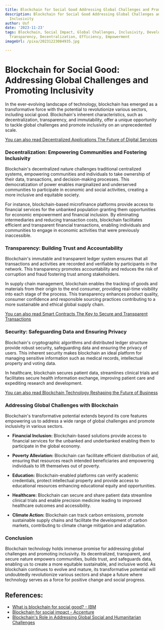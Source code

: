 ```yaml
---
title: Blockchain for Social Good Addressing Global Challenges and Promoting Inclusivity
description: Blockchain for Social Good Addressing Global Challenges and Promoting
  Inclusivity
author: Usf
date: '2023-11-23'
tags: Blockchain, Social Impact, Global Challenges, Inclusivity, Development, Sustainability,
  Transparency, Decentralization, Efficiency, Empowerment
imageUrl: /pixa/20231223084935.jpg

---
```

#  Blockchain for  Social Good: Addressing  Global Challenges and Promoting Inclusivity

In the ever-evolving landscape of technology, blockchain has emerged as a transformative force with the potential to revolutionize various sectors, including social good. Blockchain's inherent characteristics, such as decentralization, transparency, and immutability, offer a unique opportunity  to tackle global challenges and promote  inclusivity on an unprecedented scale.

[You can also read Decentralized Applications The Future of Digital Services](Decentralized%20Applications%20The%20Future%20of%20Digital%20Services)


### Decentralization: Empowering Communities and Fostering Inclusivity

Blockchain's decentralized nature challenges traditional centralized systems, empowering  communities  and individuals to  take  ownership of their data, transactions, and decision-making processes. This democratization of power enables marginalized and underserved communities to participate  in economic and social activities, creating a more inclusive  and equitable society.

For instance, blockchain-based microfinance  platforms provide access to financial services for the unbanked  population granting them opportunities for economic empowerment and financial inclusion. By eliminating intermediaries and reducing transaction costs, blockchain facilitates efficient and transparent financial transactions, enabling individuals and communities to engage in economic activities that were previously inaccessible.

### Transparency: Building Trust and Accountability

Blockchain's  immutable and transparent  ledger system ensures that  all transactions and activities are recorded and verifiable  by participants in the network. This transparency promotes accountability and reduces the risk of corruption and fraud fostering trust among stakeholders.

In supply chain management,  blockchain enables the tracking  of goods and materials from their origin to  the end consumer, providing real-time visibility into each stage of the process.  This  transparency enhances product quality, consumer confidence and responsible sourcing practices contributing to a  more sustainable and ethical global supply chain.

[You can also read Smart  Contracts The  Key to Secure and  Transparent Transactions](Smart%20Contracts%20The%20Key%20to%20Secure%20and%20Transparent%20Transactions)


### Security: Safeguarding Data and Ensuring Privacy

Blockchain's cryptographic  algorithms  and distributed ledger  structure provide robust security, safeguarding data and ensuring the privacy of users. This inherent security makes blockchain an ideal  platform for managing sensitive information such as medical records, intellectual  property and voting data.

In healthcare, blockchain secures patient data, streamlines  clinical trials and facilitates  secure health  information exchange, improving patient care and expediting research and development.

[You  can also read Blockchain Technology Reshaping the Future of Business](Blockchain%20Technology%20Reshaping%20the%20Future%20of%20Business)


### Addressing Global Challenges with Blockchain

Blockchain's transformative potential extends  beyond its core  features empowering us to address a wide range  of global challenges and promote inclusivity in various sectors.

* **Financial Inclusion:** Blockchain-based  solutions provide access to financial services for the unbanked and underbanked  enabling them  to participate in the global  economy.

* **Poverty  Alleviation:** Blockchain can facilitate efficient distribution of aid, ensuring that resources reach intended beneficiaries and empowering individuals to  lift themselves out of poverty.

* **Education:** Blockchain-enabled platforms can verify academic credentials, protect intellectual property and provide access to educational resources enhancing educational equity and opportunities.

*  **Healthcare:** Blockchain can secure and share patient  data streamline  clinical trials and enable  precision medicine leading to improved healthcare outcomes and accessibility.

* **Climate Action:** Blockchain can  track carbon emissions, promote sustainable supply chains and facilitate the development of carbon markets, contributing to climate  change mitigation and  adaptation.

### Conclusion

Blockchain technology holds immense promise for addressing global challenges and promoting inclusivity. Its decentralized, transparent, and secure nature empowers communities,  builds trust, and safeguards data, enabling us  to create a more equitable sustainable, and inclusive world. As blockchain continues to evolve and mature, its transformative potential will undoubtedly revolutionize various sectors and shape a future where technology  serves as  a force for positive change and social progress.

## References:
- [What is blockchain for social good? - IBM](https://www.ibm.com/topics/blockchain-for-good)
- [Blockchain for social impact - Accenture](https://www.accenture.com/us-en/services/blockchain/blockchainforgood-index)
- [Blockchain's Role in Addressing Global Social and Humanitarian Challenges](https://payspacemagazine.com/articles/blockchains-role-in-addressing-global-social-and-humanitarian-challenges/)
